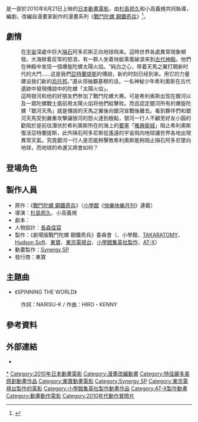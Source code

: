 {{noteTA
|G1=Show
|G2=Movie
|G3=戰鬥陀螺 鋼鐵奇兵
}}
{{電影資訊框
| 片名 = 劇場版戰鬥陀螺 鋼鐵奇兵<br>VS太陽 灼熱的侵略者
| 電影原名 = {{lang|ja|劇場版メタルファイト ベイブレード<br>VS太陽 灼熱の侵略者ソルブレイズ}}
| 圖像 = 劇場版戰鬥陀螺鋼鐵奇兵.jpg
| 圖像說明 = 日本電影海報
| 片名表記 = 
| 副標題 = 
| 導演 = [[杉島邦久|杉島邦久]]、小高義規
| 監製 = 
| 製片 = 
| 編劇 = {{lj|長谷川勝己|長谷川勝己}}
| 劇本 = 
| 故事 = 
| 原著 = {{Based on|[[戰鬥陀螺_鋼鐵奇兵|戰鬥陀螺 鋼鐵奇兵]]|{{lj|足立充史|足立たかふみ}}}}
| 旁白 = 
| 統籌 = 
| 主演 = {{Plainlist|
* [[金田晶|金田晶]]
* [[三瓶由布子|三瓶由布子]]
* [[入野自由|入野自由]]
* [[名塚佳織|名塚佳織]]
* [[真堂圭|真堂圭]]
* [[前野智昭|前野智昭]]
* [[玄田哲章|玄田哲章]]
}}
| 配樂 = 
| 主題曲 = {{lj|Noa|Noa}}《SPINNING THE WORLD》
| 片尾曲 = 
| 攝影 = 
| 剪輯 = 
| 音效 = 
| 製片商 = [[Synergy_SP|Synergy SP]]
| 片長 = 75分鐘
| 產地 = {{日本電影}}
| 語言 = [[日語|日語]]
| 上映日期 = {{flagicon|JPN}} 2010年8月21日<br>{{flagicon|HKG}} 2010年12月18日
| 發行商 = {{flagicon|JPN}} [[東寶|東寶]]<br>{{flagicon|HKG}} [[新映影片|新一影業]]
| 公映許可 = 
| 預算 = 
| 票房 = 5.6億日圓
| 前集 =
| 續集 = 
| 官方網站 = 
| 中國大陸片名 = 
| 香港片名 = 爆旋陀螺 鋼鐵戰魂大電影
| 台灣片名 = 
}}
{{日本作品|劇場版爆旋陀螺 鋼鐵戰魂VS太陽 灼熱的侵略者|劇場版メタルファイト ベイブレードVS太陽 灼熱の侵略者ソルブレイズ|Metal Fight Beyblade vs the Sun: Sol Blaze, the Scorching Hot Invader}}是一部於2010年8月21日上映的[[日本|日本]][[動畫電影|動畫電影]]，由[[杉島邦久|杉島邦久]]和小高義規共同執導，{{lj|長谷川勝己|長谷川勝己}}編劇，改編自漫畫家{{lj|足立充史|足立たかふみ}}創作的漫畫系列《[[戰鬥陀螺_鋼鐵奇兵|戰鬥陀螺 鋼鐵奇兵]]》<ref>{{cite web|url=https://eiga.com/news/20100813/17/|script-title=ja:8年ぶり劇場版公開「メタルファイト　ベイブレード」第1話を無料配信|publisher=映画.com|date=2010-08-13|accessdate=2020-11-11-13|language=ja|archive-date=2019-05-28|archive-url=https://web.archive.org/web/20190528143459/https://eiga.com/news/20100813/17/|dead-url=no}}</ref>。

== 劇情 ==
:在[[宇宙|宇宙]]深處中巨大[[隕石|隕石]]阿多尼斯正向地球飛来。這時世界各處異常現象頻發。大海掀着反常的怒浪，有一群人坐着快艇乘風破浪来到[[古代|古代]][[神殿|神殿]]。他們在神殿中发现一個爆旋陀螺太陽火焰。“純白之心，带着天馬之翼打開新时代的大門……这是我們[[亞特蘭提斯|亞特蘭提斯]]的傳說，新的时刻已经到来。用它的力量建设我们新的[[烏托邦|烏托邦]]。”遵从领袖霸基穆的话，一名神秘少年希利奧斯在古代遺跡中發現傳說中的陀螺「太陽火焰」。
:這時银河和他的好朋友們参加了戰鬥陀螺大赛。可是希利奥斯出现在銀河以及一眾陀螺戰士面前用太陽火焰将他們給擊败。而且認定銀河所有的爆旋陀螺「銀河天馬」就是傳說的天馬之翼後向銀河宣戰後離去。看到夥伴們和銀河天馬受到嚴重攻擊讓银河的怒火達到極點，银河一行人不顧至好友小圓的勸阻於是前往潛伏於希利奧斯所在的海上的[[要塞|要塞]]「[[雅典衛城|雅典衛城]]」阻止希利奧斯復活亞特蘭提斯，此外隕石阿多尼斯從遙遠的宇宙飛向地球讓世界各地出現異常天氣。究竟銀河一行人是否能夠擊敗希利奧斯能夠阻止隕石阿多尼墜向地球，而地球的命運又將會如何？

== 登場角色 ==
{{main|戰鬥陀螺 鋼鐵奇兵角色列表}}

{{Castlist|
* [[金田晶|金田晶]] 配音 [[戰鬥陀螺_鋼鐵奇兵角色列表#主角群|鋼銀河]]
* [[三瓶由布子|三瓶由布子]] 配音 [[戰鬥陀螺_鋼鐵奇兵角色列表#主角群|角谷正宗]]
* [[入野自由|入野自由]] 配音 [[戰鬥陀螺_鋼鐵奇兵角色列表#主角群|大鳥翼]]
* [[名塚佳織|名塚佳織]] 配音 [[戰鬥陀螺_鋼鐵奇兵角色列表#主角群|天童遊]]
* [[真堂圭|真堂圭]] 配音 [[戰鬥陀螺_鋼鐵奇兵角色列表#主角群|天野圓]]
* [[日野聰|日野聰]] 配音 [[戰鬥陀螺_鋼鐵奇兵角色列表#主角群|盾神京矢]]
* [[三宅健太|三宅健太]] 配音 [[戰鬥陀螺_鋼鐵奇兵角色列表#主角群|花輪弁慶]]
* [[加藤英美里|加藤英美里]] 配音 [[戰鬥陀螺_鋼鐵奇兵角色列表#主角群|湯宮健太]]
* [[前野智昭|前野智昭]] 配音 [[戰鬥陀螺_鋼鐵奇兵角色列表#劇場版|希利奧斯]]
* [[玄田哲章|玄田哲章]] 配音 [[戰鬥陀螺_鋼鐵奇兵角色列表#劇場版|霸基穆]]
* [[速水獎|速水獎]] 配音 [[戰鬥陀螺_鋼鐵奇兵角色列表#次要角色|鋼流星]]
* [[井上麻里奈|井上麻里奈]] 配音 [[戰鬥陀螺_鋼鐵奇兵角色列表#次要角色|波佐間光]]
* [[鄉田穗積|鄉田穗積]] 配音 [[戰鬥陀螺_鋼鐵奇兵角色列表#其他角色|北斗]]
* [[柿原徹也|柿原徹也]] 配音 [[戰鬥陀螺_鋼鐵奇兵角色列表#次要角色|冰魔]]
* [[優希比呂|優希比呂]] 配音 [[戰鬥陀螺_鋼鐵奇兵角色列表#對手|深海流太郎]]
* [[石田彰|石田彰]] 配音 [[戰鬥陀螺_鋼鐵奇兵角色列表#對手|大池飛輪]]
* {{lj|藤原堅一|藤原堅一}} 配音 [[戰鬥陀螺_鋼鐵奇兵角色列表#對手|渡蟹哲也]]
* [[岡本信彦|岡本信彦]] 配音 [[戰鬥陀螺_鋼鐵奇兵角色列表#對手|早乙女輝]]
* [[杉山紀彰|杉山紀彰]] 配音 [[戰鬥陀螺_鋼鐵奇兵角色列表#其他角色|轉播員DJ]]
* {{lang|ja|ブレーダーケン}} 配音 [[戰鬥陀螺_鋼鐵奇兵角色列表#劇場版|陀螺戰士健]]
* [[伊藤實華|伊藤實華]] 配音 年幼的希利奧斯
* [[菊池泉|菊池泉]] 配音 新聞主播
* [[金光宣明|金光宣明]]、[[江口拓也|江口拓也]]、{{lj|田尻浩章|田尻浩章}} 配音 [[戰鬥陀螺_鋼鐵奇兵角色列表#劇場版|亞特蘭提斯的戰士士兵]]
}}

== 製作人員 ==
* 原作：{{lj|足立充史|足立たかふみ}}《[[戰鬥陀螺_鋼鐵奇兵|戰鬥陀螺 鋼鐵奇兵]]》（[[小學館|小學館]]《[[快樂快樂月刊|快樂快樂月刊]]》連載）
* 導演：[[杉島邦久|杉島邦久]]、小高義規
* 劇本：{{lj|長谷川勝己|長谷川勝己}}
* 人物設計：[[長森佳容|長森佳容]]
* 製作：《劇場版戰鬥陀螺 鋼鐵奇兵》委員會（{{lj|d-rights|ディーライツ}}、小學館、[[多美_(公司)|TAKARATOMY]]、[[Hudson_Soft|Hudson Soft]]、[[東寶|東寶]]、[[東京電視台|東京電視台]]、[[小學館集英社製作|小學館集英社製作]]、[[AT-X|AT-X]]）
* 動畫製作：[[Synergy_SP|Synergy SP]]
* 發行商：東寶

== 主題曲 ==
* {{lj|Noa|Noa}}《SPINNING THE WORLD》
: 作詞：NARISU-K / 作曲：HIRO・KENNY

== 參考資料 ==
{{Reflist|30em}}

== 外部連結 ==
* {{Official|http://www.bey-movie.com/}}{{ja icon}}

{{Beyblade}}
{{杉島邦久執導作品}}
{{Tatsunoko Production}}
{{DEFAULTSORT:Metal Fight Beyblade vs the Sun: Sol Blaze, the Scorching Hot Invader}}
{{Portal bar|日本|文化|動漫|電影}}
[[Category:戰鬥陀螺|*]]
[[Category:2010年日本動畫電影|Category:2010年日本動畫電影]]
[[Category:漫畫改編動畫|Category:漫畫改編動畫]]
[[Category:特佳麗多美原創動畫作品|Category:特佳麗多美原創動畫作品]]
[[Category:東寶動畫電影|Category:東寶動畫電影]]
[[Category:Synergy_SP|Category:Synergy SP]]
[[Category:東京電視台製作的電影|Category:東京電視台製作的電影]]
[[Category:小學館集英社製作動畫作品|Category:小學館集英社製作動畫作品]]
[[Category:AT-X製作動畫|Category:AT-X製作動畫]]
[[Category:動畫動作電影|Category:動畫動作電影]]
[[Category:2010年代動作冒險片|Category:2010年代動作冒險片]]